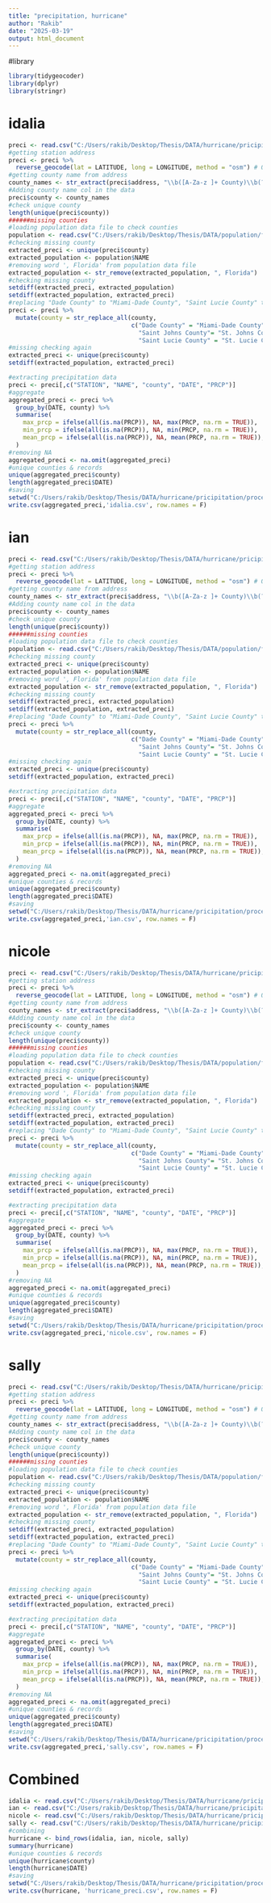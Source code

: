 ```yaml
---
title: "precipitation, hurricane"
author: "Rakib"
date: "2025-03-19"
output: html_document
---
```

#library
```r
library(tidygeocoder)
library(dplyr)
library(stringr)
```

# idalia
```r
preci <- read.csv("C:/Users/rakib/Desktop/Thesis/DATA/hurricane/pricipitation/idalia.csv")
#getting station address
preci <- preci %>%
  reverse_geocode(lat = LATITUDE, long = LONGITUDE, method = "osm") # OpenStreetMap API
#getting county name from address
county_names <- str_extract(preci$address, "\\b([A-Za-z ]+ County)\\b(?=, Florida)")
#Adding county name col in the data
preci$county <- county_names
#check unique county
length(unique(preci$county))
######missing counties
#loading population data file to check counties
population <- read.csv("C:/Users/rakib/Desktop/Thesis/DATA/population/fl_population_2020.csv")
#checking missing county
extracted_preci <- unique(preci$county)
extracted_population <- population$NAME
#removing word ', Florida' from population data file
extracted_population <- str_remove(extracted_population, ", Florida")
#checking missing county
setdiff(extracted_preci, extracted_population)
setdiff(extracted_population, extracted_preci)
#replacing "Dade County" to "Miami-Dade County", "Saint Lucie County" to "St. Lucie County" and "Saint Johns County" to "St. Johns County"
preci <- preci %>%
  mutate(county = str_replace_all(county, 
                                  c("Dade County" = "Miami-Dade County",
                                    "Saint Johns County"= "St. Johns County",
                                    "Saint Lucie County" = "St. Lucie County")))
#missing checking again
extracted_preci <- unique(preci$county)
setdiff(extracted_population, extracted_preci)

#extracting precipitation data
preci <- preci[,c("STATION", "NAME", "county", "DATE", "PRCP")]
#aggregate
aggregated_preci <- preci %>%
  group_by(DATE, county) %>%
  summarise(
    max_prcp = ifelse(all(is.na(PRCP)), NA, max(PRCP, na.rm = TRUE)),  # Take max value, ignore NA
    min_prcp = ifelse(all(is.na(PRCP)), NA, min(PRCP, na.rm = TRUE)),  # Take min value, ignore NA
    mean_prcp = ifelse(all(is.na(PRCP)), NA, mean(PRCP, na.rm = TRUE)),  # Take mean value, ignore NA
  )
#removing NA
aggregated_preci <- na.omit(aggregated_preci)
#unique counties & records
unique(aggregated_preci$county)
length(aggregated_preci$DATE)
#saving
setwd("C:/Users/rakib/Desktop/Thesis/DATA/hurricane/pricipitation/processed")
write.csv(aggregated_preci,'idalia.csv', row.names = F)
```

# ian
```r
preci <- read.csv("C:/Users/rakib/Desktop/Thesis/DATA/hurricane/pricipitation/ian.csv")
#getting station address
preci <- preci %>%
  reverse_geocode(lat = LATITUDE, long = LONGITUDE, method = "osm") # OpenStreetMap API
#getting county name from address
county_names <- str_extract(preci$address, "\\b([A-Za-z ]+ County)\\b(?=, Florida)")
#Adding county name col in the data
preci$county <- county_names
#check unique county
length(unique(preci$county))
######missing counties
#loading population data file to check counties
population <- read.csv("C:/Users/rakib/Desktop/Thesis/DATA/population/fl_population_2020.csv")
#checking missing county
extracted_preci <- unique(preci$county)
extracted_population <- population$NAME
#removing word ', Florida' from population data file
extracted_population <- str_remove(extracted_population, ", Florida")
#checking missing county
setdiff(extracted_preci, extracted_population)
setdiff(extracted_population, extracted_preci)
#replacing "Dade County" to "Miami-Dade County", "Saint Lucie County" to "St. Lucie County" and "Saint Johns County" to "St. Johns County"
preci <- preci %>%
  mutate(county = str_replace_all(county, 
                                  c("Dade County" = "Miami-Dade County",
                                    "Saint Johns County"= "St. Johns County",
                                    "Saint Lucie County" = "St. Lucie County")))
#missing checking again
extracted_preci <- unique(preci$county)
setdiff(extracted_population, extracted_preci)

#extracting precipitation data
preci <- preci[,c("STATION", "NAME", "county", "DATE", "PRCP")]
#aggregate
aggregated_preci <- preci %>%
  group_by(DATE, county) %>%
  summarise(
    max_prcp = ifelse(all(is.na(PRCP)), NA, max(PRCP, na.rm = TRUE)),  # Take max value, ignore NA
    min_prcp = ifelse(all(is.na(PRCP)), NA, min(PRCP, na.rm = TRUE)),  # Take min value, ignore NA
    mean_prcp = ifelse(all(is.na(PRCP)), NA, mean(PRCP, na.rm = TRUE)),  # Take mean value, ignore NA
  )
#removing NA
aggregated_preci <- na.omit(aggregated_preci)
#unique counties & records
unique(aggregated_preci$county)
length(aggregated_preci$DATE)
#saving
setwd("C:/Users/rakib/Desktop/Thesis/DATA/hurricane/pricipitation/processed")
write.csv(aggregated_preci,'ian.csv', row.names = F)
```

# nicole
```r
preci <- read.csv("C:/Users/rakib/Desktop/Thesis/DATA/hurricane/pricipitation/nicole.csv")
#getting station address
preci <- preci %>%
  reverse_geocode(lat = LATITUDE, long = LONGITUDE, method = "osm") # OpenStreetMap API
#getting county name from address
county_names <- str_extract(preci$address, "\\b([A-Za-z ]+ County)\\b(?=, Florida)")
#Adding county name col in the data
preci$county <- county_names
#check unique county
length(unique(preci$county))
######missing counties
#loading population data file to check counties
population <- read.csv("C:/Users/rakib/Desktop/Thesis/DATA/population/fl_population_2020.csv")
#checking missing county
extracted_preci <- unique(preci$county)
extracted_population <- population$NAME
#removing word ', Florida' from population data file
extracted_population <- str_remove(extracted_population, ", Florida")
#checking missing county
setdiff(extracted_preci, extracted_population)
setdiff(extracted_population, extracted_preci)
#replacing "Dade County" to "Miami-Dade County", "Saint Lucie County" to "St. Lucie County" and "Saint Johns County" to "St. Johns County"
preci <- preci %>%
  mutate(county = str_replace_all(county, 
                                  c("Dade County" = "Miami-Dade County",
                                    "Saint Johns County"= "St. Johns County",
                                    "Saint Lucie County" = "St. Lucie County")))
#missing checking again
extracted_preci <- unique(preci$county)
setdiff(extracted_population, extracted_preci)

#extracting precipitation data
preci <- preci[,c("STATION", "NAME", "county", "DATE", "PRCP")]
#aggregate
aggregated_preci <- preci %>%
  group_by(DATE, county) %>%
  summarise(
    max_prcp = ifelse(all(is.na(PRCP)), NA, max(PRCP, na.rm = TRUE)),  # Take max value, ignore NA
    min_prcp = ifelse(all(is.na(PRCP)), NA, min(PRCP, na.rm = TRUE)),  # Take min value, ignore NA
    mean_prcp = ifelse(all(is.na(PRCP)), NA, mean(PRCP, na.rm = TRUE)),  # Take mean value, ignore NA
  )
#removing NA
aggregated_preci <- na.omit(aggregated_preci)
#unique counties & records
unique(aggregated_preci$county)
length(aggregated_preci$DATE)
#saving
setwd("C:/Users/rakib/Desktop/Thesis/DATA/hurricane/pricipitation/processed")
write.csv(aggregated_preci,'nicole.csv', row.names = F)
```
# sally
```r
preci <- read.csv("C:/Users/rakib/Desktop/Thesis/DATA/hurricane/pricipitation/sally.csv")
#getting station address
preci <- preci %>%
  reverse_geocode(lat = LATITUDE, long = LONGITUDE, method = "osm") # OpenStreetMap API
#getting county name from address
county_names <- str_extract(preci$address, "\\b([A-Za-z ]+ County)\\b(?=, Florida)")
#Adding county name col in the data
preci$county <- county_names
#check unique county
length(unique(preci$county))
######missing counties
#loading population data file to check counties
population <- read.csv("C:/Users/rakib/Desktop/Thesis/DATA/population/fl_population_2020.csv")
#checking missing county
extracted_preci <- unique(preci$county)
extracted_population <- population$NAME
#removing word ', Florida' from population data file
extracted_population <- str_remove(extracted_population, ", Florida")
#checking missing county
setdiff(extracted_preci, extracted_population)
setdiff(extracted_population, extracted_preci)
#replacing "Dade County" to "Miami-Dade County", "Saint Lucie County" to "St. Lucie County" and "Saint Johns County" to "St. Johns County"
preci <- preci %>%
  mutate(county = str_replace_all(county, 
                                  c("Dade County" = "Miami-Dade County",
                                    "Saint Johns County"= "St. Johns County",
                                    "Saint Lucie County" = "St. Lucie County")))
#missing checking again
extracted_preci <- unique(preci$county)
setdiff(extracted_population, extracted_preci)

#extracting precipitation data
preci <- preci[,c("STATION", "NAME", "county", "DATE", "PRCP")]
#aggregate
aggregated_preci <- preci %>%
  group_by(DATE, county) %>%
  summarise(
    max_prcp = ifelse(all(is.na(PRCP)), NA, max(PRCP, na.rm = TRUE)),  # Take max value, ignore NA
    min_prcp = ifelse(all(is.na(PRCP)), NA, min(PRCP, na.rm = TRUE)),  # Take min value, ignore NA
    mean_prcp = ifelse(all(is.na(PRCP)), NA, mean(PRCP, na.rm = TRUE)),  # Take mean value, ignore NA
  )
#removing NA
aggregated_preci <- na.omit(aggregated_preci)
#unique counties & records
unique(aggregated_preci$county)
length(aggregated_preci$DATE)
#saving
setwd("C:/Users/rakib/Desktop/Thesis/DATA/hurricane/pricipitation/processed")
write.csv(aggregated_preci,'sally.csv', row.names = F)
```

# Combined
```r
idalia <- read.csv("C:/Users/rakib/Desktop/Thesis/DATA/hurricane/pricipitation/processed/idalia.csv")
ian <- read.csv("C:/Users/rakib/Desktop/Thesis/DATA/hurricane/pricipitation/processed/ian.csv")
nicole <- read.csv("C:/Users/rakib/Desktop/Thesis/DATA/hurricane/pricipitation/processed/nicole.csv")
sally <- read.csv("C:/Users/rakib/Desktop/Thesis/DATA/hurricane/pricipitation/processed/sally.csv")
#combining
hurricane <- bind_rows(idalia, ian, nicole, sally)
summary(hurricane)
#unique counties & records
unique(hurricane$county)
length(hurricane$DATE)
#saving
setwd("C:/Users/rakib/Desktop/Thesis/DATA/hurricane/pricipitation/processed")
write.csv(hurricane, 'hurricane_preci.csv', row.names = F)
```
